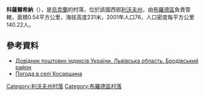 {{coord|50|2|52|N|25|5|32|E|scale:100000|display=title}}

'''科薩爾希納'''（{{lang-uk|Косарщина}}），是[[烏克蘭|烏克蘭]]的村落，位於該國西部[[利沃夫州|利沃夫州]]，由[[布羅德區|布羅德區]]負責管轄，面積0.54平方公里，海拔高度231米，2001年人口76，人口密度每平方公里140.22人。

==參考資料==
*[http://www.uaidx.com/13/281/index Довідник поштових індексів України. Львівська область. Бродівський район] {{Wayback|url=http://www.uaidx.com/13/281/index |date=20160202002802 }}
* [http://weather.in.ua/ua/l'vovskaja/11646 Погода в селі Косарщина] {{Wayback|url=http://weather.in.ua/ua/l%27vovskaja/11646 |date=20160303195339 }}

{{DEFAULTSORT:Косарщина}}
[[Category:利沃夫州村落|Category:利沃夫州村落]]
[[Category:布羅德區村落|Category:布羅德區村落]]


{{Lviv-geo-stub}}